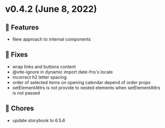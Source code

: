 
<Meta title="Releases/v0.4.x/v0.4.2/Changelog" />

# v0.4.2 (June 8, 2022)

## 🚀 Features
* New approach to internal components

## 🐛 Fixes
* wrap links and buttons content
* @vite-ignore in dynamic import date-fns's locale
* incorrect h2 letter spacing
* order of selected items on opening calendar depend of order props
* setElementAttrs is not provide to nested elements when setElementAttrs is not passed

## 🧹 Chores
* update storybook to 6.5.6
